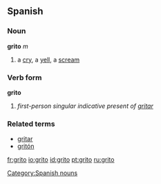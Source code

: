 ==Spanish==

===Noun===
'''grito''' ''m''

#a [[cry]], a [[yell]], a [[scream]]

===Verb form===
'''grito'''

# ''first-person singular indicative present of [[gritar]]''

===Related terms===
*[[gritar]]
*[[gritón]]

[[Category:Spanish nouns]]

[[fr:grito]]
[[io:grito]]
[[id:grito]]
[[pt:grito]]
[[ru:grito]]